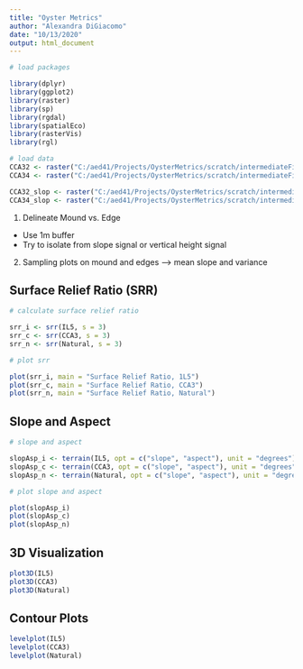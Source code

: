 ```yaml
---
title: "Oyster Metrics"
author: "Alexandra DiGiacomo"
date: "10/13/2020"
output: html_document
---
```


```r
# load packages

library(dplyr) 
library(ggplot2)
library(raster)
library(sp)
library(rgdal)
library(spatialEco)
library(rasterVis)
library(rgl)
```

```r
# load data
CCA32 <- raster("C:/aed41/Projects/OysterMetrics/scratch/intermediateFiles/CCA32.tif")
CCA34 <- raster("C:/aed41/Projects/OysterMetrics/scratch/intermediateFiles/CCA34.tif")

CCA32_slop <- raster("C:/aed41/Projects/OysterMetrics/scratch/intermediateFiles/CCA32_slop.tif")
CCA34_slop <- raster("C:/aed41/Projects/OysterMetrics/scratch/intermediateFiles/CCA34_slop.tif")
```

1. Delineate Mound vs. Edge
- Use 1m buffer
- Try to isolate from slope signal or vertical height signal

2. Sampling plots on mound and edges --> mean slope and variance


## Surface Relief Ratio (SRR)
```r
# calculate surface relief ratio

srr_i <- srr(IL5, s = 3)
srr_c <- srr(CCA3, s = 3)
srr_n <- srr(Natural, s = 3)
```
```r
# plot srr

plot(srr_i, main = "Surface Relief Ratio, 1L5")
plot(srr_c, main = "Surface Relief Ratio, CCA3")
plot(srr_n, main = "Surface Relief Ratio, Natural")
```

## Slope and Aspect

```r
# slope and aspect

slopAsp_i <- terrain(IL5, opt = c("slope", "aspect"), unit = "degrees")
slopAsp_c <- terrain(CCA3, opt = c("slope", "aspect"), unit = "degrees")
slopAsp_n <- terrain(Natural, opt = c("slope", "aspect"), unit = "degrees")
```

```r
# plot slope and aspect

plot(slopAsp_i)
plot(slopAsp_c)
plot(slopAsp_n)
```

## 3D Visualization
```r
plot3D(IL5)
plot3D(CCA3)
plot3D(Natural)
```

## Contour Plots
```r
levelplot(IL5)
levelplot(CCA3)
levelplot(Natural)
```





















